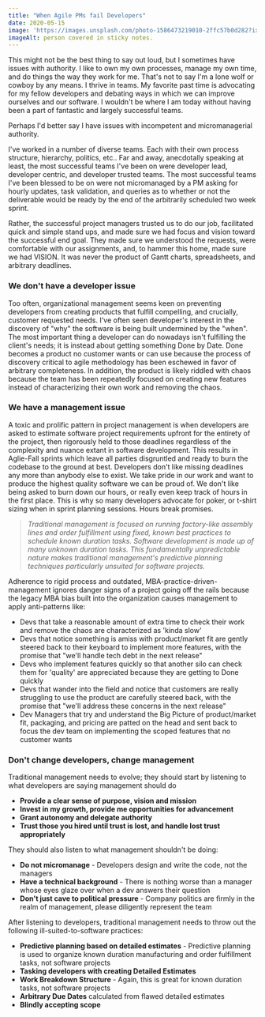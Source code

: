 ---
title: "When Agile PMs fail Developers"
date: 2020-05-15
image: 'https://images.unsplash.com/photo-1586473219010-2ffc57b0d282?ixlib=rb-1.2.1&ixid=eyJhcHBfaWQiOjEyMDd9&auto=format&fit=crop&w=700&q=80'
imageAlt: person covered in sticky notes.
---

This might not be the best thing to say out loud, but I sometimes have issues with authority. I like to own my own processes, manage my own time, and do things the way they work for me. That's not to say I'm a lone wolf or cowboy by any means. I thrive in teams. My favorite past time is advocating for my fellow developers and debating ways in which we can improve ourselves and our software. I wouldn't be where I am today without having been a part of fantastic and largely successful teams.

Perhaps I'd better say I have issues with incompetent and micromanagerial authority.

I've worked in a number of diverse teams. Each with their own process structure, hierarchy, politics, etc.. Far and away, anecdotally speaking at least, the most successful teams I've been on were developer lead, developer centric, and developer trusted teams. The most successful teams I've been blessed to be on were not micromanaged by a PM asking for hourly updates, task validation, and queries as to whether or not the deliverable would be ready by the end of the arbitrarily scheduled two week sprint.

Rather, the successful project managers trusted us to do our job, facilitated quick and simple stand ups, and made sure we had focus and vision toward the successful end goal. They made sure we understood the requests, were comfortable with our assignments, and, to hammer this home, made sure we had VISION. It was never the product of Gantt charts, spreadsheets, and arbitrary deadlines.

### We don't have a developer issue

Too often, organizational management seems keen on preventing developers from creating products that fulfill compelling, and crucially, customer requested needs. I've often seen developer's interest in the discovery of "why" the software is being built undermined by the "when". The most important thing a developer can do nowadays isn't fulfilling the client's needs; it is instead about getting something Done by Date. Done becomes a product no customer wants or can use because the process of discovery critical to agile methodology has been eschewed in favor of arbitrary completeness. In addition, the product is likely riddled with chaos because the team has been repeatedly focused on creating new features instead of characterizing their own work and removing the chaos.

### We have a management issue

A toxic and prolific pattern in project management is when developers are asked to estimate software project requirements upfront for the entirety of the project, then rigorously held to those deadlines regardless of the complexity and nuance extant in software development. This results in Aglie-Fall sprints which leave all parties disgruntled and ready to burn the codebase to the ground at best. Developers don't like missing deadlines any more than anybody else to exist. We take pride in our work and want to produce the highest quality software we can be proud of. We don't like being asked to burn down our hours, or really even keep track of hours in the first place. This is why so many developers advocate for poker, or t-shirt sizing when in sprint planning sessions. Hours break promises.

> _Traditional management is focused on running factory-like assembly lines and order fulfillment using fixed, known best practices to schedule known duration tasks. Software development is made up of many unknown duration tasks. This fundamentally unpredictable nature makes traditional management's predictive planning techniques particularly unsuited for software projects._

Adherence to rigid process and outdated, MBA-practice-driven-management ignores danger signs of a project going off the rails because the legacy MBA bias built into the organization causes management to apply anti-patterns like:

- Devs that take a reasonable amount of extra time to check their work and remove the chaos are characterized as 'kinda slow'
- Devs that notice something is amiss with product/market fit are gently steered back to their keyboard to implement more features, with the promise that "we'll handle tech debt in the next release"
- Devs who implement features quickly so that another silo can check them for 'quality' are appreciated because they are getting to Done quickly
- Devs that wander into the field and notice that customers are really struggling to use the product are carefully steered back, with the promise that "we'll address these concerns in the next release"
- Dev Managers that try and understand the Big Picture of product/market fit, packaging, and pricing are patted on the head and sent back to focus the dev team on implementing the scoped features that no customer wants

### Don't change developers, change management

Traditional management needs to evolve; they should start by listening to what developers are saying management should do

- **Provide a clear sense of purpose, vision and mission**
- **Invest in my growth, provide me opportunities for advancement**
- **Grant autonomy and delegate authority**
- **Trust those you hired until trust is lost, and handle lost trust appropriately**

They should also listen to what management shouldn't be doing:

- **Do not micromanage** - Developers design and write the code, not the managers
- **Have a technical background** - There is nothing worse than a manager whose eyes glaze over when a dev answers their question
- **Don't just cave to political pressure** - Company politics are firmly in the realm of management, please diligently represent the team

After listening to developers, traditional management needs to throw out the following ill-suited-to-software practices:

- **Predictive planning based on detailed estimates** - Predictive planning is used to organize known duration manufacturing and order fulfillment tasks, not software projects
- **Tasking developers with creating Detailed Estimates**
- **Work Breakdown Structure** - Again, this is great for known duration tasks, not software projects
- **Arbitrary Due Dates** calculated from flawed detailed estimates
- **Blindly accepting scope**
